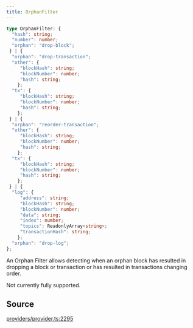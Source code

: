```yaml
---
title: OrphanFilter
---
```


```ts
type OrphanFilter: {
  "hash": string;
  "number": number;
  "orphan": "drop-block";
 } | {
  "orphan": "drop-transaction";
  "other": {
     "blockHash": string;
     "blockNumber": number;
     "hash": string;
    };
  "tx": {
     "blockHash": string;
     "blockNumber": number;
     "hash": string;
    };
 } | {
  "orphan": "reorder-transaction";
  "other": {
     "blockHash": string;
     "blockNumber": number;
     "hash": string;
    };
  "tx": {
     "blockHash": string;
     "blockNumber": number;
     "hash": string;
    };
 } | {
  "log": {
     "address": string;
     "blockHash": string;
     "blockNumber": number;
     "data": string;
     "index": number;
     "topics": ReadonlyArray<string>;
     "transactionHash": string;
    };
  "orphan": "drop-log";
};
```

An Orphan Filter allows detecting when an orphan block has resulted in dropping a block or transaction or has
resulted in transactions changing order.

Not currently fully supported.

## Source

[providers/provider.ts:2295](https://github.com/dominant-strategies/quais.js/blob/7ad0a969a30d30fc2cf79fa0dcda980927cb6fd5/src/providers/provider.ts#L2295)
